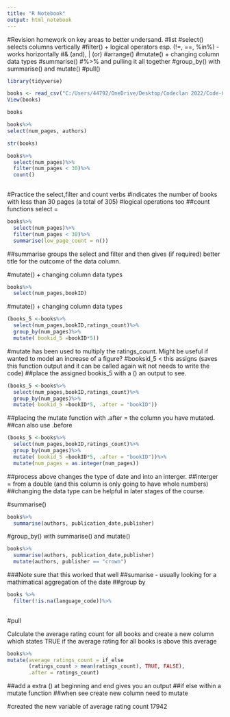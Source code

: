 ```yaml
---
title: "R Notebook"
output: html_notebook
---
```

#Revision homework on key areas to better undersand.
#list
#select() selects columns vertically 
#filter() + logical operators esp. (!=, ==, %in%) - works horizontally
#& (and), | (or)
#arrange()
#mutate() + changing column data types
#summarise()
#%>% and pulling it all together
#group_by() with summarise() and mutate()
#pull()


```r
library(tidyverse)
```
```r
books <- read_csv("C:/Users/44792/OneDrive/Desktop/Codeclan 2022/Code-Clan-Homework-Jane-Hogg/week 1/Weekend Homework Week 1/2_weekend_homework/data/books.csv")
View(books)
```
```r
books
```

```r
books%>%
select(num_pages, authors)
```
```r
str(books)
```
```r
books%>%
  select(num_pages)%>%
  filter(num_pages < 30)%>%
  count()
  
```
#Practice the select,filter and count verbs
#indicates the number of books with less than 30 pages (a total of 305)
#logical operations too
##count functions select = 

```r

books%>%
  select(num_pages)%>%
  filter(num_pages < 30)%>%
  summarise(low_page_count = n())
```
##summarise groups the select and filter and then gives (if required) better title for the outcome of the data column.



#mutate() + changing column data types

```r
books%>%
  select(num_pages,bookID)
```

#mutate() + changing column data types


```r
(books_5 <-books%>%
  select(num_pages,bookID,ratings_count)%>%
  group_by(num_pages)%>%
  mutate( bookid_5 =bookID*5))
```

#mutate has been used to multiply the ratings_count.  Might be useful if wanted to model an increase of a figure?
#booksid_5 < this assigns (saves this function output and it can be called again wit not needs to write the code)
##place the assigned bookis_5 with a () an output to see.



```r
(books_5 <-books%>%
  select(num_pages,bookID,ratings_count)%>%
  group_by(num_pages)%>%
  mutate( bookid_5 =bookID*5, .after = "bookID"))
```

##placing the mutate function with .after = the column you have mutated.
##can also use .before 

```r
(books_5 <-books%>%
  select(num_pages,bookID,ratings_count)%>%
  group_by(num_pages)%>%
  mutate( bookid_5 =bookID*5, .after = "bookID"))%>%
  mutate(num_pages = as.integer(num_pages))
```

##process above changes the type of date and into an interger.
##interger = from a double (and this column is only going to have whole numbers)
##changing the data type can be helpful in later stages of the course.



#summarise()

```r
books%>%
  summarise(authors, publication_date,publisher)

```

#group_by() with summarise() and mutate()

```r
books%>%
  summarise(authors, publication_date,publisher)
  mutate(authors, publisher == "crown")
```
###Note sure that this worked that well
##sumarise - usually looking for a mathimatical aggregation of the date
##group by

```r
books %>%
  filter(!is.na(language_code))%>%
 
```

#pull

Calculate the average rating count for all books and create a new column which states TRUE if the average rating for all books is above this average

```r
books%>%
mutate(average_ratings_count = if_else
       (ratings_count > mean(ratings_count), TRUE, FALSE),
       .after = ratings_count)

```
##add a extra () at beginning and end gives you an output
##if else within a mutate function
##when see create new column need to mutate

#created the new variable of average rating count 17942


